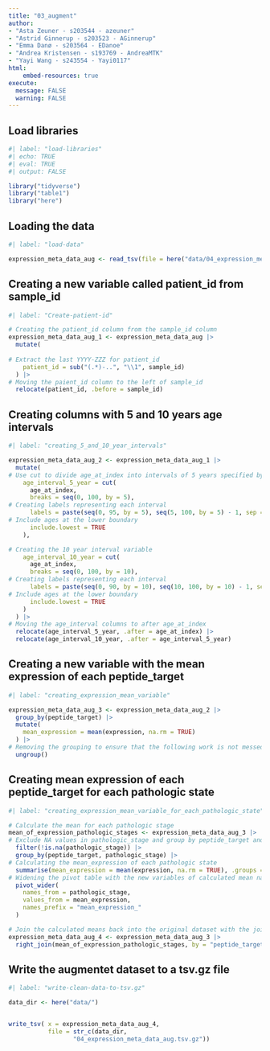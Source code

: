 ```yaml
---
title: "03_augment"
author:
- "Asta Zeuner - s203544 - azeuner"
- "Astrid Ginnerup - s203523 - AGinnerup"
- "Emma Danø - s203564 - EDanoe"
- "Andrea Kristensen - s193769 - AndreaMTK"
- "Yayi Wang - s243554 - Yayi0117"
html: 
    embed-resources: true
execute: 
  message: FALSE
  warning: FALSE
---
```


## Load libraries

```r
#| label: "load-libraries" 
#| echo: TRUE
#| eval: TRUE 
#| output: FALSE  

library("tidyverse")
library("table1")
library("here")
```

## Loading the data

```r
#| label: "load-data" 

expression_meta_data_aug <- read_tsv(file = here("data/04_expression_meta_data_clean.tsv.gz"))


```

## Creating a new variable called patient_id from sample_id

```r
#| label: "Create-patient-id"

# Creating the patient_id column from the sample_id column
expression_meta_data_aug_1 <- expression_meta_data_aug |> 
  mutate(
    
# Extract the last YYYY-ZZZ for patient_id
    patient_id = sub("(.*)-..", "\\1", sample_id)
  ) |> 
# Moving the paient_id column to the left of sample_id
  relocate(patient_id, .before = sample_id)
```

## Creating columns with 5 and 10 years age intervals

```r
#| label: "creating_5_and_10_year_intervals"

expression_meta_data_aug_2 <- expression_meta_data_aug_1 |> 
  mutate(
# Use cut to divide age_at_index into intervals of 5 years specified by breaks
    age_interval_5_year = cut(
      age_at_index,
      breaks = seq(0, 100, by = 5),
# Creating labels representing each interval
      labels = paste(seq(0, 95, by = 5), seq(5, 100, by = 5) - 1, sep = "-"), 
# Include ages at the lower boundary
      include.lowest = TRUE          
    ),

# Creating the 10 year interval variable
    age_interval_10_year = cut(
      age_at_index,
      breaks = seq(0, 100, by = 10),
# Creating labels representing each interval
      labels = paste(seq(0, 90, by = 10), seq(10, 100, by = 10) - 1, sep = "-"), 
# Include ages at the lower boundary
      include.lowest = TRUE
    )
  ) |> 
# Moving the age_interval columns to after age_at_index
  relocate(age_interval_5_year, .after = age_at_index) |> 
  relocate(age_interval_10_year, .after = age_interval_5_year)
```

## Creating a new variable with the mean expression of each peptide_target

```r
#| label: "creating_expression_mean_variable"

expression_meta_data_aug_3 <- expression_meta_data_aug_2 |> 
  group_by(peptide_target) |> 
  mutate(
    mean_expression = mean(expression, na.rm = TRUE)
  ) |> 
# Removing the grouping to ensure that the following work is not messed up
  ungroup() 
```

## Creating mean expression of each peptide_target for each pathologic state

```r
#| label: "creating_expression_mean_variable_for_each_pathologic_state"

# Calculate the mean for each pathologic stage
mean_of_expression_pathologic_stages <- expression_meta_data_aug_3 |> 
# Exclude NA values in pathologic_stage and group by peptide_target and pathologic_state
  filter(!is.na(pathologic_stage)) |>  
  group_by(peptide_target, pathologic_stage) |> 
# Calculating the mean_expression of each pathologic state
  summarise(mean_expression = mean(expression, na.rm = TRUE), .groups = "drop") |> 
# Widening the pivot table with the new variables of calculated mean named by the pathologic_state
  pivot_wider(
    names_from = pathologic_stage,
    values_from = mean_expression,
    names_prefix = "mean_expression_"
  )

# Join the calculated means back into the original dataset with the join function
expression_meta_data_aug_4 <- expression_meta_data_aug_3 |> 
  right_join(mean_of_expression_pathologic_stages, by = "peptide_target")
```

## Write the augmentet dataset to a tsv.gz file

```r
#| label: "write-clean-data-to-tsv.gz"

data_dir <- here("data/")


write_tsv( x = expression_meta_data_aug_4,
           file = str_c(data_dir, 
                  "04_expression_meta_data_aug.tsv.gz"))


```
